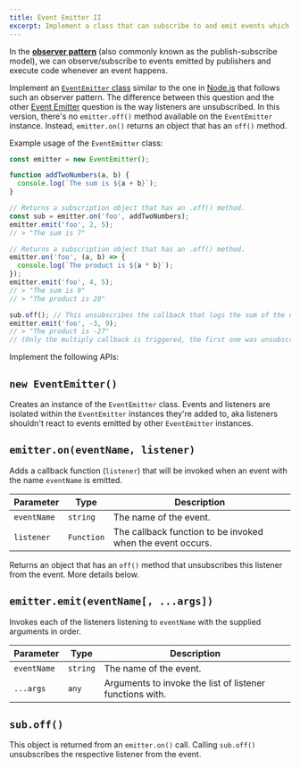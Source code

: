 ```yaml
---
title: Event Emitter II
excerpt: Implement a class that can subscribe to and emit events which triggers attached callback functions. Susbcription objects are returned and can unsubscribe itself
---
```


In the [**observer pattern**](https://www.patterns.dev/posts/observer-pattern/) (also commonly known as the publish-subscribe model), we can observe/subscribe to events emitted by publishers and execute code whenever an event happens.

Implement an [`EventEmitter` class](https://nodejs.org/api/events.html#class-eventemitter) similar to the one in [Node.js](https://nodejs.org/api/events.html) that follows such an observer pattern. The difference between this question and the other [Event Emitter](/questions/javascript/event-emitter) question is the way listeners are unsubscribed. In this version, there's no `emitter.off()` method available on the `EventEmitter` instance. Instead, `emitter.on()` returns an object that has an `off()` method.

Example usage of the `EventEmitter` class:

```js
const emitter = new EventEmitter();

function addTwoNumbers(a, b) {
  console.log(`The sum is ${a + b}`);
}

// Returns a subscription object that has an .off() method.
const sub = emitter.on('foo', addTwoNumbers);
emitter.emit('foo', 2, 5);
// > "The sum is 7"

// Returns a subscription object that has an .off() method.
emitter.on('foo', (a, b) => {
  console.log(`The product is ${a * b}`);
});
emitter.emit('foo', 4, 5);
// > "The sum is 9"
// > "The product is 20"

sub.off(); // This unsubscribes the callback that logs the sum of the numbers.
emitter.emit('foo', -3, 9);
// > "The product is -27"
// (Only the multiply callback is triggered, the first one was unsubscribed.)
```

Implement the following APIs:

## `new EventEmitter()`

Creates an instance of the `EventEmitter` class. Events and listeners are isolated within the `EventEmitter` instances they're added to, aka listeners shouldn't react to events emitted by other `EventEmitter` instances.

## `emitter.on(eventName, listener)`

Adds a callback function (`listener`) that will be invoked when an event with the name `eventName` is emitted.

| Parameter | Type | Description |
| --- | --- | --- |
| `eventName` | `string` | The name of the event. |
| `listener` | `Function` | The callback function to be invoked when the event occurs. |

Returns an object that has an `off()` method that unsubscribes this listener from the event. More details below.

## `emitter.emit(eventName[, ...args])`

Invokes each of the listeners listening to `eventName` with the supplied arguments in order.

| Parameter | Type | Description |
| --- | --- | --- |
| `eventName` | `string` | The name of the event. |
| `...args` | `any` | Arguments to invoke the list of listener functions with. |

## `sub.off()`

This object is returned from an `emitter.on()` call. Calling `sub.off()` unsubscribes the respective listener from the event.
